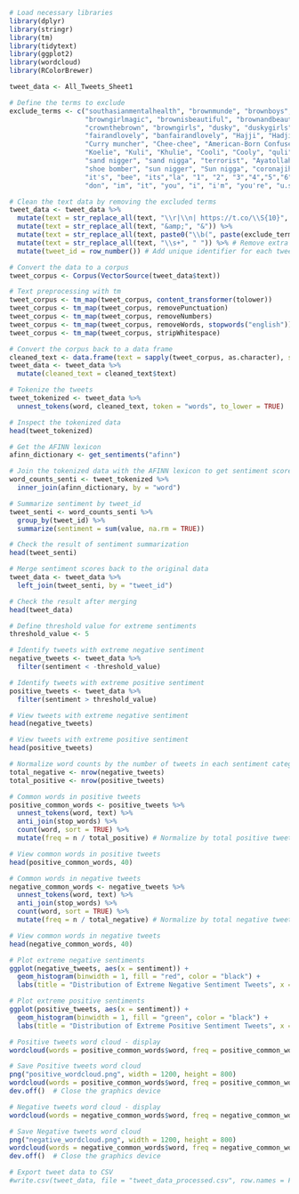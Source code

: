 ```r
# Load necessary libraries
library(dplyr)
library(stringr)
library(tm)
library(tidytext)
library(ggplot2)
library(wordcloud)
library(RColorBrewer)

tweet_data <- All_Tweets_Sheet1

# Define the terms to exclude
exclude_terms <- c("southasianmentalhealth", "brownmunde", "brownboys", "southasiancommunity", 
                   "browngirlmagic", "brownisbeautiful", "brownandbeautiful", "brownskin", 
                   "crownthebrown", "browngirls", "dusky", "duskygirls", "desigirl", "indianskin",
                   "fairandlovely", "banfairandlovely", "Hajji", "Hadji", "Haji", "Malaun", "Madrasi",
                   "Curry muncher", "Chee-chee", "American-Born Confused Desi", "Khuli", "Coolie", 
                   "Koelie", "Kuli", "Khulie", "Cooli", "Cooly", "quli", "Amakhula", "camel jockeys", 
                   "sand nigger", "sand nigga", "terrorist", "Ayatollah", "paki", "Raghead", "Towelhead", 
                   "shoe bomber", "sun nigger", "Sun nigga", "coronajihad", "m.e", "i'm", "ah", 
                   "it's", "bee", "its","la", "1", "2", "3","4","5","6", "7", "8","9", "0","im", 
                   "don", "im", "it", "you", "i", "i'm", "you're", "u.s", "u", "we")

# Clean the text data by removing the excluded terms
tweet_data <- tweet_data %>%
  mutate(text = str_replace_all(text, "\\r|\\n| https://t.co/\\S{10}", " ")) %>%
  mutate(text = str_replace_all(text, "&amp;", "&")) %>%
  mutate(text = str_replace_all(text, paste0("\\b(", paste(exclude_terms, collapse = "|"), ")\\b"), "")) %>%
  mutate(text = str_replace_all(text, "\\s+", " ")) %>% # Remove extra spaces
  mutate(tweet_id = row_number()) # Add unique identifier for each tweet

# Convert the data to a corpus
tweet_corpus <- Corpus(VectorSource(tweet_data$text))

# Text preprocessing with tm
tweet_corpus <- tm_map(tweet_corpus, content_transformer(tolower))
tweet_corpus <- tm_map(tweet_corpus, removePunctuation)
tweet_corpus <- tm_map(tweet_corpus, removeNumbers)
tweet_corpus <- tm_map(tweet_corpus, removeWords, stopwords("english"))
tweet_corpus <- tm_map(tweet_corpus, stripWhitespace)

# Convert the corpus back to a data frame
cleaned_text <- data.frame(text = sapply(tweet_corpus, as.character), stringsAsFactors = FALSE)
tweet_data <- tweet_data %>%
  mutate(cleaned_text = cleaned_text$text)

# Tokenize the tweets
tweet_tokenized <- tweet_data %>%
  unnest_tokens(word, cleaned_text, token = "words", to_lower = TRUE)

# Inspect the tokenized data
head(tweet_tokenized)

# Get the AFINN lexicon
afinn_dictionary <- get_sentiments("afinn")

# Join the tokenized data with the AFINN lexicon to get sentiment scores
word_counts_senti <- tweet_tokenized %>%
  inner_join(afinn_dictionary, by = "word")

# Summarize sentiment by tweet_id
tweet_senti <- word_counts_senti %>%
  group_by(tweet_id) %>%
  summarize(sentiment = sum(value, na.rm = TRUE))

# Check the result of sentiment summarization
head(tweet_senti)

# Merge sentiment scores back to the original data
tweet_data <- tweet_data %>%
  left_join(tweet_senti, by = "tweet_id")

# Check the result after merging
head(tweet_data)

# Define threshold value for extreme sentiments
threshold_value <- 5

# Identify tweets with extreme negative sentiment
negative_tweets <- tweet_data %>%
  filter(sentiment < -threshold_value)

# Identify tweets with extreme positive sentiment
positive_tweets <- tweet_data %>%
  filter(sentiment > threshold_value)

# View tweets with extreme negative sentiment
head(negative_tweets)

# View tweets with extreme positive sentiment
head(positive_tweets)

# Normalize word counts by the number of tweets in each sentiment category
total_negative <- nrow(negative_tweets)
total_positive <- nrow(positive_tweets)

# Common words in positive tweets
positive_common_words <- positive_tweets %>%
  unnest_tokens(word, text) %>%
  anti_join(stop_words) %>%
  count(word, sort = TRUE) %>%
  mutate(freq = n / total_positive) # Normalize by total positive tweets

# View common words in positive tweets
head(positive_common_words, 40)

# Common words in negative tweets
negative_common_words <- negative_tweets %>%
  unnest_tokens(word, text) %>%
  anti_join(stop_words) %>%
  count(word, sort = TRUE) %>%
  mutate(freq = n / total_negative) # Normalize by total negative tweets

# View common words in negative tweets
head(negative_common_words, 40)

# Plot extreme negative sentiments
ggplot(negative_tweets, aes(x = sentiment)) +
  geom_histogram(binwidth = 1, fill = "red", color = "black") +
  labs(title = "Distribution of Extreme Negative Sentiment Tweets", x = "Sentiment Score", y = "Frequency")

# Plot extreme positive sentiments
ggplot(positive_tweets, aes(x = sentiment)) +
  geom_histogram(binwidth = 1, fill = "green", color = "black") +
  labs(title = "Distribution of Extreme Positive Sentiment Tweets", x = "Sentiment Score", y = "Frequency")

# Positive tweets word cloud - display
wordcloud(words = positive_common_words$word, freq = positive_common_words$freq, max.words = 100, scale = c(2, 0.5), colors = brewer.pal(8, "Blues"))

# Save Positive tweets word cloud
png("positive_wordcloud.png", width = 1200, height = 800)
wordcloud(words = positive_common_words$word, freq = positive_common_words$freq, max.words = 100, scale = c(2, 0.5), colors = brewer.pal(8, "Blues"))
dev.off()  # Close the graphics device

# Negative tweets word cloud - display
wordcloud(words = negative_common_words$word, freq = negative_common_words$freq, max.words = 100, scale = c(2, 0.5), colors = brewer.pal(8, "Reds"))

# Save Negative tweets word cloud
png("negative_wordcloud.png", width = 1200, height = 800)
wordcloud(words = negative_common_words$word, freq = negative_common_words$freq, max.words = 100, scale = c(2, 0.5), colors = brewer.pal(8, "Reds"))
dev.off()  # Close the graphics device

# Export tweet data to CSV
#write.csv(tweet_data, file = "tweet_data_processed.csv", row.names = FALSE)

```


